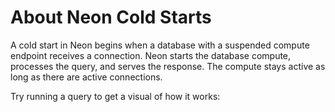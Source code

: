 # About Neon Cold Starts

A cold start in Neon begins when a database with a suspended compute endpoint receives a connection.
Neon starts the database compute, processes the query, and serves the response.
The compute stays active as long as there are active connections. 

Try running a query to get a visual of how it works: